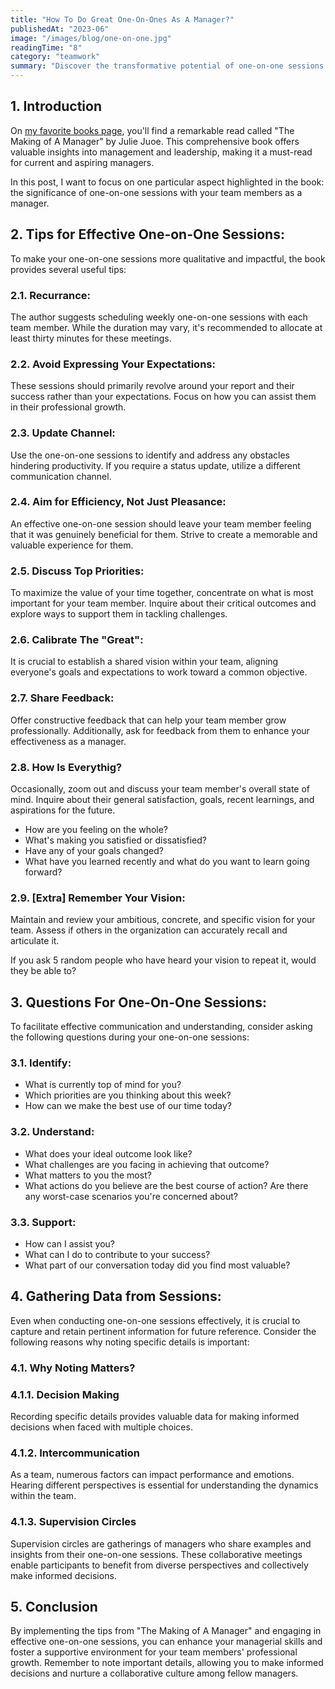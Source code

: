 ```yaml
---
title: "How To Do Great One-On-Ones As A Manager?"
publishedAt: "2023-06"
image: "/images/blog/one-on-one.jpg"
readingTime: "8"
category: "teamwork"
summary: "Discover the transformative potential of one-on-one sessions for managers and leaders in this insightful post. Learn valuable tips and effective questioning techniques to create meaningful connections with team members, foster professional growth, and make informed decisions. Unleash your leadership potential and maximize your team's performance with the power of one-on-one sessions."
---
```


## 1. Introduction

On [my favorite books page](/favourites/books), you'll find a remarkable read called "The Making of A Manager" by Julie Juoe.
This comprehensive book offers valuable insights into management and leadership,
making it a must-read for current and aspiring managers.

In this post, I want to focus on one particular aspect highlighted in the book:
the significance of one-on-one sessions with your team members as a manager.

## 2. Tips for Effective One-on-One Sessions:

To make your one-on-one sessions more qualitative and impactful, the book provides several useful tips:

### 2.1. Recurrance:

The author suggests scheduling weekly one-on-one sessions with each team member.
While the duration may vary, it's recommended to allocate at least thirty minutes for these meetings.

### 2.2. Avoid Expressing Your Expectations:

These sessions should primarily revolve around your report and their success rather than your expectations.
Focus on how you can assist them in their professional growth.

### 2.3. Update Channel:

Use the one-on-one sessions to identify and address any obstacles hindering productivity.
If you require a status update, utilize a different communication channel.

### 2.4. Aim for Efficiency, Not Just Pleasance:

An effective one-on-one session should leave your team member feeling that it was genuinely beneficial for them.
Strive to create a memorable and valuable experience for them.

### 2.5. Discuss Top Priorities:

To maximize the value of your time together, concentrate on what is most important for your team member.
Inquire about their critical outcomes and explore ways to support them in tackling challenges.

### 2.6. Calibrate The "Great":

It is crucial to establish a shared vision within your team,
aligning everyone's goals and expectations to work toward a common objective.

### 2.7. Share Feedback:

Offer constructive feedback that can help your team member grow professionally.
Additionally, ask for feedback from them to enhance your effectiveness as a manager.

### 2.8. How Is Everythig?

Occasionally, zoom out and discuss your team member's overall state of mind.
Inquire about their general satisfaction, goals, recent learnings, and aspirations for the future.

- How are you feeling on the whole?
- What's making you satisfied or dissatisfied?
- Have any of your goals changed?
- What have you learned recently and what do you want to learn going forward?

### 2.9. [Extra] Remember Your Vision:

Maintain and review your ambitious, concrete, and specific vision for your team.
Assess if others in the organization can accurately recall and articulate it.

If you ask 5 random people who have heard your vision to repeat it, would they be able to?

## 3. Questions For One-On-One Sessions:

To facilitate effective communication and understanding,
consider asking the following questions during your one-on-one sessions:

### 3.1. Identify:

- What is currently top of mind for you?
- Which priorities are you thinking about this week?
- How can we make the best use of our time today?

### 3.2. Understand:

- What does your ideal outcome look like?
- What challenges are you facing in achieving that outcome?
- What matters to you the most?
- What actions do you believe are the best course of action? Are there any worst-case scenarios you're concerned about?

### 3.3. Support:

- How can I assist you?
- What can I do to contribute to your success?
- What part of our conversation today did you find most valuable?

## 4. Gathering Data from Sessions:

Even when conducting one-on-one sessions effectively,
it is crucial to capture and retain pertinent information for future reference.
Consider the following reasons why noting specific details is important:

### 4.1. Why Noting Matters?

### 4.1.1. Decision Making

Recording specific details provides valuable data for making informed decisions when faced with multiple choices.

### 4.1.2. Intercommunication

As a team, numerous factors can impact performance and emotions.
Hearing different perspectives is essential for understanding the dynamics within the team.

### 4.1.3. Supervision Circles

Supervision circles are gatherings of managers who share examples and insights from their one-on-one sessions.
These collaborative meetings enable participants to benefit from diverse perspectives and collectively make informed decisions.

## 5. Conclusion

By implementing the tips from "The Making of A Manager" and engaging in effective one-on-one sessions,
you can enhance your managerial skills and foster a supportive environment for your team members' professional growth.
Remember to note important details, allowing you to make informed decisions and nurture a collaborative culture among fellow managers.
